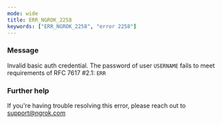 ```yaml
---
mode: wide
title: ERR_NGROK_2258
keywords: ["ERR_NGROK_2258", "error 2258"]
---
```



### Message

Invalid basic auth credential. The password of user `USERNAME` fails to meet requirements of RFC 7617 #2.1: `ERR`

<ErrorDetails />

### Further help

If you're having trouble resolving this error, please reach out to [support@ngrok.com](mailto:support@ngrok.com?subject=Help%20with%20ERR_NGROK_2258)
